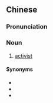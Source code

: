 {{also|活跃分子}}
==Chinese==
{{zh-forms|s=活跃分子|type=22}}

===Pronunciation===
{{zh-pron
|m=huóyuè fènzǐ
|c=wut6 joek3 fan6 zi2,wut6 joek6 fan6 zi2
|cat=n
}}

===Noun===
{{zh-noun}}

# [[activist]]

====Synonyms====
* {{zh-l|活動分子}}
* {{zh-l|活動家}}
* {{zh-l|積極分子}}

{{zh-cat|Occupations}}